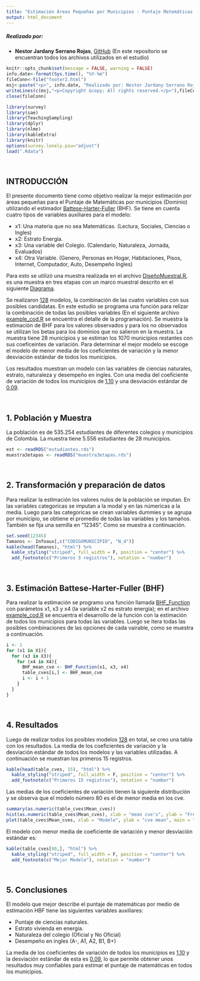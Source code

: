 ```yaml
---
title: "Estimación Áreas Pequeñas por Municipios - Puntaje Matemáticas PRESABER"
output: html_document
---
```


##### Realizado por:

- **Nestor Jardany Serrano Rojas**, [GitHub](https://github.com/jardanys/SmallAreaEstimation_HBF) (En este repositorio se encuentran todos los archivos utilizados en el estudio)

```r
knitr::opts_chunk$set(message = FALSE, warning = FALSE)
info.date<-format(Sys.time(), "%Y-%m")
fileConn<-file("footer2.html")
msj<-paste("<p>", info.date, "Realizado por: Nestor Jardany Serrano Rojas</p>")
writeLines(c(msj,"<p>Copyright &copy; All rights reserved.</p>"),fileConn)
close(fileConn)
```

```r
library(survey)
library(sae)
library(TeachingSampling)
library(dplyr)
library(nlme)
library(kableExtra)
library(knitr)
options(survey.lonely.psu="adjust")
load(".Rdata")
```

<br>

## INTRODUCCIÓN

El presente documento tiene como objetivo realizar la mejor estimación por áreas pequeñas para el Puntaje de Matemáticas por municipios (Dominio) utilizando el estimador [Battese-Harter-Fuller]() (BHF). Se tiene en cuenta cuatro tipos de variables auxiliares para el modelo:

- x1: Una materia que no sea Matemáticas. (Lectura, Sociales, Ciencias o Ingles)
- x2: Estrato Energia.
- x3: Una variable del Colegio. (Calendario, Naturaleza, Jornada, Evaluados)
- x4: Otra Variable. (Genero, Personas en Hogar, Habitaciones, Pisos, Internet, Computador, Auto, Desempeño Ingles)

Para esto se utilizó una muestra realizada en el archivo [DiseñoMuestral.R](https://github.com/jardanys/SmallAreaEstimation_HBF/blob/master/Dise%C3%B1oMuestral.R), es una muestra en tres etapas con un marco muestral descrito en el siguiente [Diagrama](https://github.com/jardanys/SmallAreaEstimation_HBF/blob/master/diagrama.png).  

Se realizaron [128]() modelos, la combinación de las cuatro variables con sus posibles candidatas. En este estudio se programa una función para relizar la combinación de todas las posibles variables (En el siguiente archivo [example_cod.R](https://github.com/jardanys/SmallAreaEstimation_HBF/blob/master/example_cod.R) se encuentra el detalle de la programación). Se muestra la estimación de BHF para los valores observados y para los no observados se utilizan los betas para los dominios que no salieron en la muestra. La muestra tiene 28 municipios y se estiman los 1070 municipios restantes con sus coeficeintes de variación. Para determinar el mejor modelo se escoge el modelo de menor media de los coeficientes de variación y la menor desviación estándar de todos los municipios. 

Los resultados muestran un modelo con las variables de ciencias naturales, estrato, naturaleza y desempeño en ingles. Con una media del coeficiente de variación de todos los municipios de [1.10]() y una desviación estándar de [0.09]().

<br>

## 1. Población y Muestra

La población es de 535.254 estudiantes de diferentes colegios y municipios de Colombia. La muestra tiene 5.556 estudiantes de 28 municipios. 

```r
est <- readRDS("estudiantes.rds")
muestra3etapas <- readRDS("muestra3etapas.rds")
```

<br>

## 2. Transformación y preparación de datos

Para realizar la estimación los valores nulos de la población se imputan. En las variables categoricas se imputan a la modal y en las númericas a la media. Luego para las categoricas se crean variables dummies y se agrupa por municipio, se obtiene el promedio de todas las variables y  los tamaños. También se fija una semilla en "12345". Como se muestra a continuación.

```r
set.seed(12345)
Tamanos <- Infoaux[,c("CODIGOMUNICIPIO", "N_d")]
kable(head(Tamanos), "html") %>%
  kable_styling("striped", full_width = F, position = "center") %>%
  add_footnote(c("Primeros 5 registros"), notation = "number")
```
<br>

## 3. Estimación Battese-Harter-Fuller (BHF)

Para realizar la estimación se programo una función llamada [BHF_Function]() con parámetos x1, x3 y x4 (la variable x2 es estrato energia); en el archivo [example_cod.R](https://github.com/jardanys/SmallAreaEstimation_HBF/blob/master/example_cod.R) se encuentra el desarrollo de la función con la estimación de todos los municipios para todas las variables. Luego se itera todas las posibles combinaciones de  las opciones de cada vairable, como se muestra a continuación.

```r
i <- 1
for (x1 in X1){
  for (x3 in X3){
    for (x4 in X4){
      BHF_mean_cve <- BHF_Function(x1, x3, x4)
      table_cves[i,] <- BHF_mean_cve
      i <- i + 1
    }
  }
}
```
<br>

## 4. Resultados

Luego de realizar todos los posibles modelos [128]() en total, se creo una tabla con los resultados. La media de los coeficientes de variación y la desviación estándar de todos los modelos y las variables utilizadas. A continuación se muestran los primeros 15 registros.

```r
kable(head(table_cves, 15), "html") %>%
  kable_styling("striped", full_width = F, position = "center") %>%
  add_footnote(c("Primeros 15 registros"), notation = "number")
```

Las medias de los coeficientes de variación tienen la siguiente distribución y se observa que el modelo número 80 es el de menor media en los cve.

```r
summary(as.numeric(table_cves$Mean_cves))
hist(as.numeric(table_cves$Mean_cves), xlab = "mean cve's", ylab = "Frecuencia", main = "Histograma de la media de los cve")
plot(table_cves$Mean_cves, xlab = "Modele", ylab = "cve mean", main = "cve mean vs modelo")
```

El modelo con menor media de coeficiente de variación y menor desviación estándar es:

```r
kable(table_cves[80,], "html") %>%
  kable_styling("striped", full_width = F, position = "center") %>%
  add_footnote(c("Mejor Modelo"), notation = "number")
```
<br>

## 5. Conclusiones

El modelo que mejor describe el puntaje de matemáticas por medio de estimación HBF tiene las siguientes variables auxiliares:

- Puntaje de ciencias naturales.
- Estrato vivienda en energia.
- Naturaleza del colegio (Oficial y No Oficial)
- Desempeño en ingles (A-, A1, A2, B1, B+)

La media de los coeficientes de variación de todos los municipios es [1.10]() y la desviación estándar de esta es [0.09](), lo que permite obtener unos resultados muy confiables para estimar el puntaje de matemáticas en todos los municipios.

